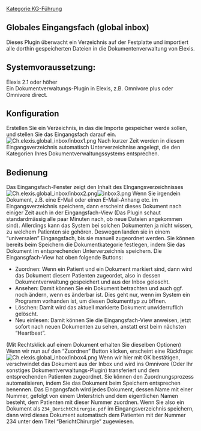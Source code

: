 [[Kategorie:KG-Führung]]
== Globales Eingangsfach (global inbox) ==
Dieses Plugin überwacht ein Verzeichnis auf der Festplatte und importiert alle dorthin gespeicherten Dateien in die Dokumentenverwaltung von Elexis.
== Systemvoraussetzung: ==
Elexis 2.1 oder höher<br />
 Ein Dokumentverwaltungs-Plugin in Elexis, z.B. Omnivore plus oder Omnivore direct.
== Konfiguration ==
Erstellen Sie ein Verzeichnis, in das die Importe gespeicher werde sollen, und stellen Sie das Eingangsfach darauf ein.
[[File:Ch.elexis.global_inbox/inbox1.png|frame|none]]
Nach kurzer Zeit werden in diesem Eingangsverzeichnis automatisch Unterverzeichnise angelegt, die den Kategorien Ihres Dokumentverwaltungssystems entsprechen.
== Bedienung ==
Das Eingangsfach-Fenster zeigt den Inhalt des EIngangsverzeichnisses
[[File:Ch.elexis.global_inbox/inbox2.png]][[File:inbox3.png]]
Wenn Sie irgendein Dokument, z.B. eine E-Mail oder einen E-Mail-Anhang etc. im Eingangsverzeichnis speichern, dann erscheint dieses Dokument nach einiger Zeit auch in der Eingangsfach-View (Das Plugin schaut standardmässig alle paar Minuten nach, ob neue Dateien angekommen sind). Allerdings kann das System bei solchen Dokumenten ja nicht wissen, zu welchem Patienten sie gehören. Deswegen landen sie in einem “universalen” Eingangsfach, bis sie manuell zugeordnet werden. Sie können bereits beim Speichern die Dokumentkategorie festlegen, indem Sie das Dokument im entsprechenden Unterverzeichnis speichern.
Die Eingansgfach-View hat oben folgende Buttons:
* Zuordnen: Wenn ein Patient und ein Dokument markiert sind, dann wird das Dokument diesem Patienten zugeordet, also in dessen Dokumentverwaltung gespeichert und aus der Inbox geloscht.
* Ansehen: Damit können Sie ein Dokument betrachten und auch ggf. noch ändern, wenn es änderbar ist. Dies geht nur, wenn im System ein Programm vorhanden ist, um diesen Dokumenttyp zu öffnen.
* Löschen: Damit wird das aktuell markierte Dokument unwiderruflich gelöscht.
* Neu einlesen: Damit können Sie die Eingangsfach-View anweisen, jetzt sofort nach neuen Dokumenten zu sehen, anstatt erst beim nächsten “Heartbeat”.
(Mit Rechtsklick auf einem Dokument erhalten Sie dieselben Optionen)
Wenn wir nun auf den “Zuordnen” Button klicken, erscheint eine Rückfrage:
[[File:Ch.elexis.global_inbox/inbox4.png|frame|none]]
Wenn wir hier mit OK bestätigen, verschwindet das Dokument aus der Inbox und wird ins Omnivore (Oder Ihr sonstiges Dokumentverwaltungs-Plugin) transferiert und dem entsprechenden Patienten zugeordnet.
Sie können den Zuordnungsprozess automatisieren, indem Sie das Dokument beim Speichern entsprechen benennen. Das Eingangsfach wird jedes Dokument, dessen Name mit einer Nummer, gefolgt von einem Unterstrich und dem eigentlichen Namen besteht, dem Patienten mit dieser Nummer zuordnen. Wenn Sie also ein Dokument als
<tt>234_BerichtChirurgie.pdf</tt>
im Eingangsverzeichnis speichern, dann wird dieses Dokument automatisch dem Patienten mit der Nummer 234 unter dem Titel “BerichtChirurgie” zugewiesen.
{{PluginInfo
|plugin=ch.elexis.global_inbox
| eingelesen=von /elexis-addons/ch.elexis.global_inbox/doc/global-inbox.textile am 29.03.2013
| name=Universal-Eingangsbox
| description=Globale Eingangsbox für Dokumente aller Art
| category=feature
| license=EPL
| first_commit_date=2010-06-19
| first_commit_author=Gerry
| responsible=weirich@elexis.ch
| type=KG-Führung
}}